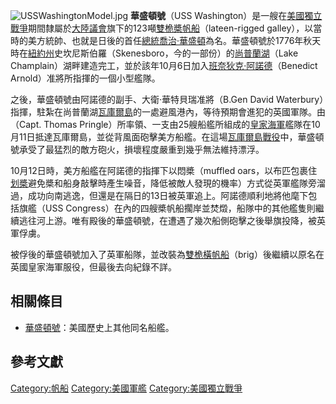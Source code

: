 [[File:USSWashingtonModel.jpg|thumb]]
'''華盛頓號'''（USS Washington）是一艘在[[美國|美國]][[獨立戰爭|獨立戰爭]]期間隸屬於[[大陸議會|大陸議會]]旗下的123噸[[桅杆|雙桅]]{{link-en|縱帆|Lateen}}[[槳帆船|槳帆船]]（lateen-rigged galley），以當時的美方統帥、也就是日後的首任[[美國總統|總統]][[喬治·華盛頓|喬治·華盛頓]]為名。華盛頓號於1776年秋天時在[[紐約州|紐約州]]史坎尼斯伯羅（Skenesboro，今{{link-en|白廳鎮 (紐約州)|Whitehall, New York|白廳鎮}}的一部份）的[[尚普蘭湖|尚普蘭湖]]（Lake Champlain）湖畔建造完工，並於該年10月6日加入[[班奈狄克·阿諾德|班奈狄克·阿諾德]]（Benedict Arnold）准將所指揮的一個小型艦隊。

之後，華盛頓號由阿諾德的副手、大衛·華特貝瑞准將（B.Gen David Waterbury）指揮，駐紮在尚普蘭湖[[瓦庫爾島|瓦庫爾島]]的一處避風港內，等待預期會進犯的英國軍隊。由{{link-en|湯瑪斯·普林戈 (英國軍官)|Thomas Pringle (Royal Navy officer)|湯瑪斯·普林戈}}（Capt. Thomas Pringle）所率領、一支由25艘船艦所組成的[[英國皇家海軍|皇家海軍]]艦隊在10月11日抵達瓦庫爾島，並從背風面砲擊美方船艦。在這場[[瓦庫爾島戰役|瓦庫爾島戰役]]中，華盛頓號承受了最猛烈的敵方砲火，損壞程度嚴重到幾乎無法維持漂浮。

10月12日時，美方船艦在阿諾德的指揮下以悶槳（muffled oars，以布匹包裹住[[划槳|划槳]]避免槳和船身敲擊時產生噪音，降低被敵人發現的機率）方式從英軍艦隊旁溜過，成功向南逃逸，但還是在隔日的13日被英軍追上。阿諾德順利地將他麾下包括旗艦{{link-en|國會號槳帆船|USS Congress (1776)|國會號}}（USS Congress）在內的四艘槳帆船擱岸並焚燬，船隊中的其他艦隻則繼續逃往河上游。唯有殿後的華盛頓號，在遭遇了幾次船側砲擊之後舉旗投降，被英軍俘虜。

被俘後的華盛頓號加入了英軍船隊，並改裝為[[雙桅橫帆船|雙桅橫帆船]]（brig）後繼續以原名在英國皇家海軍服役，但最後去向紀錄不詳。

==相關條目==
* [[華盛頓號|華盛頓號]]：美國歷史上其他同名船艦。

==參考文獻==
{{reflist|
<ref>{{cite web |url=http://www.history.navy.mil/danfs/w3/washington-iii.htm |language=en |title=Washington |publisher=Dictionary of American Naval Fighting Ships（[[美國海軍部|美國海軍部]]） |date= |accessdate=2013年7月26日 |archive-date=2012年10月26日 |archive-url=https://web.archive.org/web/20121026072523/http://www.history.navy.mil/danfs/w3/washington-iii.htm |dead-url=no }}</ref>
}}

{{DEFAULTSORT:Washington}}
[[Category:帆船|Category:帆船]]
[[Category:美國軍艦|Category:美國軍艦]]
[[Category:美國獨立戰爭|Category:美國獨立戰爭]]